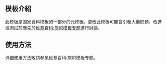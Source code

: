 <includeonly><!-- 在這裡加入模板的保護標識 --></includeonly><noinclude>{{Documentation subpage}}</noinclude>
<!-- 在本行下編輯模板說明 -->

== 模板介紹 ==
此模板是国家資料模板的一部分的元模板。更改此模板可能會引發大量問題，改進或測試前應先於[[维基百科:旗帜模板专题]]進行討論。

== 使用方法 ==
详细使用方法敬請参见维基百科:旗帜模板专题。